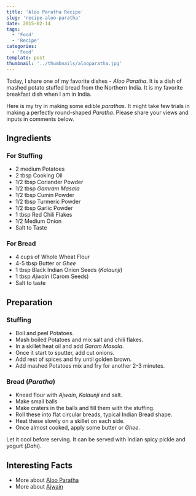 ```yaml
---
title: 'Aloo Paratha Recipe'
slug: 'recipe-aloo-paratha'
date: 2015-02-14
tags:
  - 'Food'
  - 'Recipe'
categories:
  - 'Food'
template: post
thumbnail: '../thumbnails/alooparatha.jpg'
---
```


Today, I share one of my favorite dishes - _Aloo Paratha_. It is a dish
of mashed potato stuffed bread from the Northern India. It is my
favorite breakfast dish when I am in India.

Here is my try in making some edible _parathas_. It might take few
trials in making a perfectly round-shaped _Paratha_. Please share your
views and inputs in comments below.

<ZoomImage src='https://res.cloudinary.com/sadanandsingh/image/upload/v1496963330/AlooParathaStuffing_dclifs.jpg'></ZoomImage>

## Ingredients

### For Stuffing

- 2 medium Potatoes
- 2 tbsp Cooking Oil
- 1/2 tbsp Coriander Powder
- 1/2 tbsp _Gamram Masala_
- 1/2 tbsp Cumin Powder
- 1/2 tbsp Turmeric Powder
- 1/2 tbsp Garlic Powder
- 1 tbsp Red Chili Flakes
- 1/2 Medium Onion
- Salt to Taste

<ZoomImage src='https://res.cloudinary.com/sadanandsingh/image/upload/v1496963330/AlooParathaRaw_rmp8kg.jpg'></ZoomImage>

### For Bread

- 4 cups of Whole Wheat Flour
- 4-5 tbsp Butter or _Ghee_
- 1 tbsp Black Indian Onion Seeds (_Kalaunji_)
- 1 tbsp _Ajwain_ (Carom Seeds)
- Salt to taste

## Preparation

### Stuffing

- Boil and peel Potatoes.
- Mash boiled Potatoes and mix salt and chili flakes.
- In a skillet heat oil and add _Garam Masala_.
- Once it start to sputter, add cut onions.
- Add rest of spices and fry until golden brown.
- Add mashed Potatoes mix and fry for another 2-3 minutes.

### Bread (_Paratha_)

- Knead flour with _Ajwain_, _Kalaunji_ and salt.
- Make small balls
- Make craters in the balls and fill them with the stuffing.
- Roll these into flat circular breads, typical Indian Bread shape.
- Heat these slowly on a skillet on each side.
- Once almost cooked, apply some butter or _Ghee_.

Let it cool before serving. It can be served with Indian spicy pickle
and yogurt (_Dahi_).

<ZoomImage src='https://res.cloudinary.com/sadanandsingh/image/upload/v1496963330/AlooParatha_rdn84h.jpg'></ZoomImage>

## Interesting Facts

- More about [Aloo Paratha](https://en.wikipedia.org/wiki/Aloo_paratha)
- More about [Ajwain](https://en.wikipedia.org/wiki/Ajwain)
